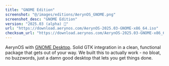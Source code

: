 ```yaml
---
title: "GNOME Edition"
screenshot: "@/images/editions/AerynOS_GNOME.png"
screenshot_desc: "GNOME Edition"
version: "2025.03 (alpha) 🧪"
url: "https://download.aerynos.com/AerynOS-2025.03-GNOME-x86_64.iso"
checksum_url: "https://download.aerynos.com/AerynOS-2025.03-GNOME-x86_64.iso.sha256sum"
---
```

AerynOS with [GNOME Desktop](https://www.gnome.org/). Solid GTK integration in a clean, functional package that gets out of your way. We built this to actually work - no bloat, no buzzwords, just a damn good desktop that lets you get things done.
